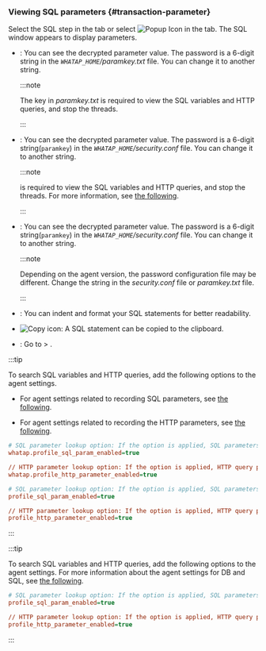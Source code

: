 ### Viewing SQL parameters {#transaction-parameter}

Select the SQL step in the <Cmdname sid="TTL06126" className="uitext" /> tab or select ![Popup Icon](/img/ic-popup.svg) in the <Cmdname sid="TTL06127" className="uitext" /> tab. The <UI>SQL</UI> window appears to display parameters.

<ImgLang img='sql-parameter-query.png' desc='SQL' />

<Xclude product='java,php,golang'>

- <Cmdname sid="BTN06764" className="uitext" />: You can see the decrypted parameter value. The password is a 6-digit string in the *`WHATAP_HOME`/paramkey.txt* file. You can change it to another string.

  :::note

  The key in _paramkey.txt_ is required to view the SQL variables and HTTP queries, and stop the threads.

  :::

</Xclude>

<InDoc product='java'>

- <Cmdname sid="BTN06764" className="uitext" />: You can see the decrypted parameter value. The password is a 6-digit string(`paramkey`) in the *`WHATAP_HOME`/security.conf* file. You can change it to another string.

  :::note

  <Cmdname sid="BTN06764" className="uitext" /> is required to view the SQL variables and HTTP queries, and stop the threads. For more information, see [the following](install-agent#security).

  :::

</InDoc>

<InDoc product='php,golang'>

- <Cmdname sid="BTN06764" className="uitext" />: You can see the decrypted parameter value. The password is a 6-digit string(`paramkey`) in the *`WHATAP_HOME`/security.conf* file. You can change it to another string.

  :::note

  Depending on the agent version, the password configuration file may be different. Change the string in the _security.conf_ file or _paramkey.txt_ file.

  :::

</InDoc>

- <Cmdname sid="format" className="uitext" />: You can indent and format your SQL statements for better readability.

- ![Copy icon](/img/ico-copy.svg): A SQL statement can be copied to the clipboard.

- <Cmdname sid="statistics" className="uitext" />: Go to <Cmdname sid="side_statistics" className="uitext" /> &gt; <Cmdname sid="side_statSql" className="uitext" />.

<Xclude product='kubernetes'>

:::tip

To search SQL variables and HTTP queries, add the following options to the agent settings.

- For agent settings related to recording SQL parameters, see [the following](agent-dbsql#profile-sql-param).

- For agent settings related to recording the HTTP parameters, see [the following](agent-transaction#profile_http_parameter).

<InDoc product="php">

```ini title='whatap.conf'
# SQL parameter lookup option: If the option is applied, SQL parameters are collected after being encrypted.
whatap.profile_sql_param_enabled=true 

// HTTP parameter lookup option: If the option is applied, HTTP query parameters are collected after being encrypted.
whatap.profile_http_parameter_enabled=true 
```

</InDoc>

<Xclude product="php">

```ini title='whatap.conf'
# SQL parameter lookup option: If the option is applied, SQL parameters are collected after being encrypted.
profile_sql_param_enabled=true 

// HTTP parameter lookup option: If the option is applied, HTTP query parameters are collected after being encrypted.
profile_http_parameter_enabled=true 
```

</Xclude>

:::

</Xclude>

<InDoc product='kubernetes'>

:::tip

To search SQL variables and HTTP queries, add the following options to the agent settings. For more information about the agent settings for DB and SQL, see [the following](../java/agent-dbsql).

```ini title='whatap.conf'
# SQL parameter lookup option: If the option is applied, SQL parameters are collected after being encrypted.
profile_sql_param_enabled=true 

// HTTP parameter lookup option: If the option is applied, HTTP query parameters are collected after being encrypted.
profile_http_parameter_enabled=true 
```

:::

</InDoc>
